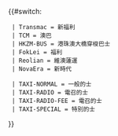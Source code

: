 <noinclude>{{Esoteric}}</noinclude><includeonly>{{#switch:{{{1}}}
  <!-- 巴士 -->
  | Transmac = 新福利
  | TCM = 澳巴
  | HKZM-BUS = 港珠澳大橋穿梭巴士
  | FokLei = 福利
  | Reolian = 維澳蓮運
  | NovaEra = 新時代
  <!-- 的士 -->
  | TAXI-NORMAL = 一般的士
  | TAXI-RADIO = 電召的士
  | TAXI-RADIO-FEE = 電召的士
  | TAXI-SPECIAL = 特別的士
}}</includeonly>
